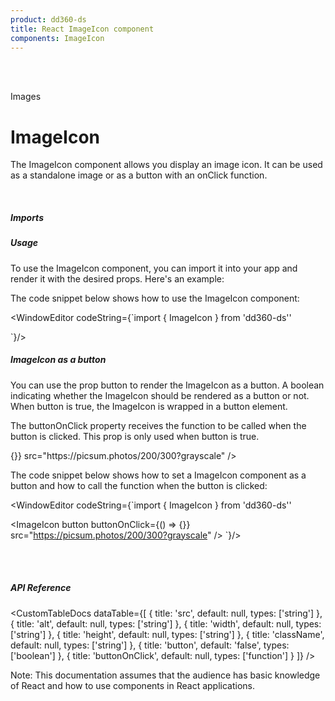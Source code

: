 ```yaml
---
product: dd360-ds
title: React ImageIcon component
components: ImageIcon
---
```


<br />
<br />

<Label>Images</Label>

# <span name="floating-nav">ImageIcon</span>

The ImageIcon component allows you display an image icon. It can be used as a
standalone image or as a button with an onClick function.

<br />

##### <span name="floating-nav">Imports</span>

<WindowEditor codeString="import { ImageIcon } from 'dd360-ds'" />

##### <span name="floating-nav">Usage</span>

To use the ImageIcon component, you can import it into your app and render it
with the desired props. Here's an example:

<Playground>
  <ImageIcon src="https://picsum.photos/200/300?grayscale" />
</Playground>

The code snippet below shows how to use the ImageIcon component:

<WindowEditor
    codeString={`import { ImageIcon } from 'dd360-ds''

<ImageIcon src="https://picsum.photos/200/300?grayscale" />
`}/>

<br />

##### <span name="floating-nav">ImageIcon as a button</span>

You can use the prop button to render the ImageIcon as a button. A boolean
indicating whether the ImageIcon should be rendered as a button or not. When
button is true, the ImageIcon is wrapped in a button element.

The buttonOnClick property receives the function to be called when the button is
clicked. This prop is only used when button is true.

<Playground className="flex gap-2">
  <ImageIcon
    button
    buttonOnClick={() => {}}
    src="https://picsum.photos/200/300?grayscale"
  />
</Playground>

The code snippet below shows how to set a ImageIcon component as a button and
how to call the function when the button is clicked:

<WindowEditor
    codeString={`import { ImageIcon } from 'dd360-ds''

<ImageIcon
  button
  buttonOnClick={() => {}}
  src="https://picsum.photos/200/300?grayscale"
/>
`}/>

<br />
<br />

##### <span name="floating-nav">API Reference</span>

<CustomTableDocs
  dataTable={[
    { title: 'src', default: null, types: ['string'] },
    { title: 'alt', default: null, types: ['string'] },
    { title: 'width', default: null, types: ['string'] },
    { title: 'height', default: null, types: ['string'] },
    { title: 'className', default: null, types: ['string'] },
    { title: 'button', default: 'false', types: ['boolean'] },
    { title: 'buttonOnClick', default: null, types: ['function'] }
  ]}
/>

Note: This documentation assumes that the audience has basic knowledge of React
and how to use components in React applications.

<BackAndForwardController />